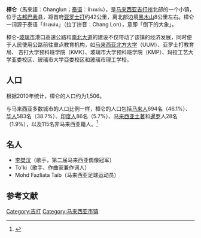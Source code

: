 {{expand|time=2015-07-31T00:09:28+00:00}}
'''樟仑'''（馬來語：Changlun；[[泰语|泰语]]：ช้างหล่น），是[[马来西亚|马来西亚]][[吉打州|吉打州]]北部的一个小镇，位于[[古邦巴素|古邦巴素]]县，距首府[[亚罗士打|亚罗士打]]约42公里，离北部边境[[黑木山|黑木山]]8公里左右。樟仑一词源于泰语「ช้างหล่น」（拉丁拼音：Chang Lon），意即「倒下的大象」。

樟仑-[[玻璃市|玻璃市]]港口高速公路和[[南北大道|南北大道]]的建设不仅带动了该镇的经济发展，同时便于人民使用公路前往重点教育机构，如[[马来西亚北方大学|马来西亚北方大学]]（UUM）、亚罗士打教育局、 吉打大学预科班学院（KMK）、玻璃市大学预科班学院（KMP）、玛拉工艺大学亚娄校区、玻璃市大学亞娄校区和玻璃市理工学校。

== 人口 ==
{{Bar box
|title=2010年樟仑的种族人口比例<ref name="Department of Statistics, Malaysia"/>
|titlebar=
|left1=种族
|right1=百分比
|float=right
|bars=
{{Bar percent|[[马来西亚马来人|马来人]]|DarkSlateGray|46.1}}
{{Bar percent|[[马来西亚华人|华人]]|DarkSlateGray|38.7}}
{{Bar percent|[[马来西亚印度人|印度人]]|DarkSlateGray|5.7}}
{{Bar percent|[[马来西亚土著|马来西亚土著]]和其他|DarkSlateGray|9.5}}
}}
根据2010年统计，樟仑的人口约为1,506。

与马来西亚多数城市的人口比例一样，樟仑的人口包括[[马来人|马来人]]694名（46.1%）、[[馬來西亞華人|华人]]583名（38.7%）、[[马来西亚印度人|印度人]]86名（5.7%）、[[马来西亚土著|马来西亚土著]]和[[暹罗|暹罗]]人28名（1.9%），以及115名非马来西亚籍人。<ref name="Department of Statistics, Malaysia">{{cite web|url=http://www.statistics.gov.my/portal/download_Population/files/census2010/Taburan_Penduduk_dan_Ciri-ciri_Asas_Demografi.pdf |title=2010 Population and Housing Census of Malaysia |accessdate=2012-06-17 |publisher=Department of Statistics, Malaysia |deadurl=yes |archiveurl=https://web.archive.org/web/20150301154300/http://www.statistics.gov.my/portal/download_Population/files/census2010/Taburan_Penduduk_dan_Ciri-ciri_Asas_Demografi.pdf |archivedate=2015-03-01 |df= }}</ref>

== 名人 ==
* [[李桀汉|李桀汉]]（歌手，第二届马来西亚偶像冠军）
* To'ki（歌手、作曲家兼作词人）
* Mohd Fazliata Taib（马来西亚足球运动员）

==参考文献==
{{Portal|马来西亚}}
{{reflist}}

[[Category:吉打|Category:吉打]]
[[Category:马来西亚市镇|Category:马来西亚市镇]]